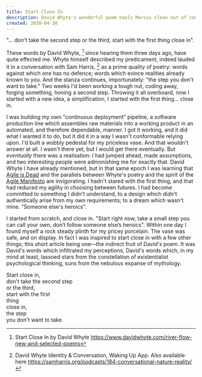 ```yaml
---
title: Start Close In
description: David Whyte's wonderful poem hauls Marcus clean out of coding hell, how poetry informs programming.
created: 2020-04-30
---
```


"... don't take the second step or the third, start with the first thing close in".

These words by David Whyte, [^1] since hearing them three days ago, have quite effected me.
Whyte himself described my predicament, indeed lauded it in a conversation with Sam Harris, [^2] as a prime quality of poetry:
words against which one has no defence;
words which evince realities already known to you.
And the stanza continues, importunately: "the step you don't want to take."
Two weeks I'd been working a tough nut, coding away, forging something, honing a second step.
Throwing it all overboard, now I started with a new idea, a simplification, I started with the first thing... close in.

I was building my own "continuous deployment" pipeline, a software production line which assembles raw materials into a working product in an automated, and therefore dependable, manner.
I got it working, and it did what I wanted it to do, but it did it in a way I wasn't conformable relying upon.
I'd built a wobbly pedestal for my priceless vase.
And that wouldn't answer at all.
I wasn't there yet, but I would get there eventually.
But _eventually_ there was a realisation: I had jumped ahead, made assumptions, and two interesting people were admonishing me for exactly that.
David Whyte I have already mentioned, but in that same epoch I was learning that [Agile is Dead][1] and the parallels between Whyte's poetry and the spirit of the [Agile Manifesto][2] are invigorating.
I hadn't stared with the first thing, and that had reduced my agility in choosing between futures.
I had become committed to something I didn't understand, to a design which didn't authentically arise from my own requirements;
to a dream which wasn't mine. "Someone else's heroics".

I started from scratch, and close in.
"Start right now, take a small step you can call your own, don’t follow someone else’s heroics".
Within one day I found myself a rock steady plinth for my pricey porcelain.
The vase was safe, and on display.
In fact I was inspired to start close in with a few other things;
this short article being one—the indirect fruit of David's poem.
It was David's words which infiltrated my perceptions, David's words which, in my mind at least, lassoed stars from the constellation of existentialist psychological thinking, suns from the nebulous expanse of mythology.

Start close in,  
don't take the second step  
or the third,  
start with the first  
thing  
close in,  
the step  
you don't want to take.

[^1]: Start Close In by David Whyte https://www.davidwhyte.com/river-flow-new-and-selected-poems
[^2]: David Whyte Identity & Conversation, Waking Up App. Also available here https://samharris.org/podcasts/184-conversational-nature-reality/

[1]: https://youtu.be/a-BOSpxYJ9M
[2]: https://agilemanifesto.org/principles.html
